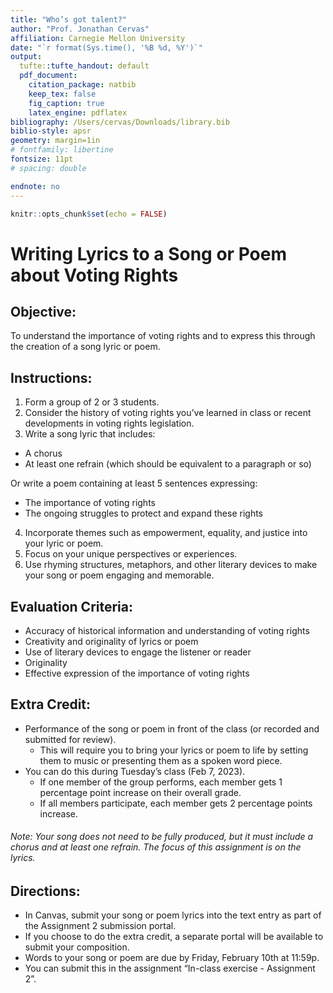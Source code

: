 ```yaml
---
title: "Who’s got talent?"
author: "Prof. Jonathan Cervas"
affiliation: Carnegie Mellon University
date: "`r format(Sys.time(), '%B %d, %Y')`"
output: 
  tufte::tufte_handout: default
  pdf_document:
    citation_package: natbib
    keep_tex: false
    fig_caption: true
    latex_engine: pdflatex
bibliography: /Users/cervas/Downloads/library.bib
biblio-style: apsr
geometry: margin=1in
# fontfamily: libertine
fontsize: 11pt
# spacing: double

endnote: no
---
```


```r
knitr::opts_chunk$set(echo = FALSE)
```

# Writing Lyrics to a Song or Poem about Voting Rights

## Objective: 
To understand the importance of voting rights and to express this through the creation of a song lyric or poem.

## Instructions:

1. Form a group of 2 or 3 students.
2. Consider the history of voting rights you've learned in class or recent developments in voting rights legislation.
3. Write a song lyric that includes:

  * A chorus
  * At least one refrain (which should be equivalent to a paragraph or so)

Or write a poem containing at least 5 sentences expressing:

  * The importance of voting rights 
  * The ongoing struggles to protect and expand these rights
  
4. Incorporate themes such as empowerment, equality, and justice into your lyric or poem.
5. Focus on your unique perspectives or experiences.
6. Use rhyming structures, metaphors, and other literary devices to make your song or poem engaging and memorable.

## Evaluation Criteria:
- Accuracy of historical information and understanding of voting rights
- Creativity and originality of lyrics or poem
- Use of literary devices to engage the listener or reader
- Originality
- Effective expression of the importance of voting rights

## Extra Credit:
- Performance of the song or poem in front of the class (or recorded and submitted for review). 
  * This will require you to bring your lyrics or poem to life by setting them to music or presenting them as a spoken word piece.
- You can do this during Tuesday's class (Feb 7, 2023). 
  * If one member of the group performs, each member gets 1 percentage point increase on their overall grade. 
  * If all members participate, each member gets 2 percentage points increase.

###### Note: Your song does not need to be fully produced, but it must include a chorus and at least one refrain. The focus of this assignment is on the lyrics.

## Directions:
- In Canvas, submit your song or poem lyrics into the text entry as part of the Assignment 2 submission portal. 
- If you choose to do the extra credit, a separate portal will be available to submit your composition.
- Words to your song or poem are due by Friday, February 10th at 11:59p. 
- You can submit this in the assignment "In-class exercise - Assignment 2".

